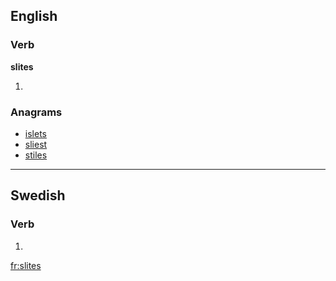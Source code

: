 ==English==

===Verb===
'''slites'''

# {{third-person singular of|slite}}

===Anagrams===
* [[islets#English|islets]]
* [[sliest#English|sliest]]
* [[stiles#English|stiles]]

----

==Swedish==

===Verb===
{{head|sv|verb form}}

# {{sv-verb-form-pre-pass|slita}}

[[fr:slites]]